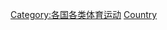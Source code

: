 {{Commons cat|Sailing by country}}
{{Categories by country|nocat}}

[[Category:各国各类体育运动|Category:各国各类体育运动]]
[[Category:帆船|Country]]